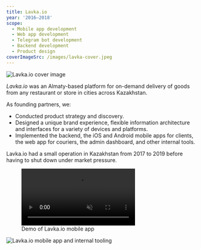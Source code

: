 ```yaml
---
title: Lavka.io
year: '2016–2018'
scope:
  - Mobile app development
  - Web app development
  - Telegram bot development
  - Backend development
  - Product design
coverImageSrc: /images/lavka-cover.jpeg
---
```


![Lavka.io cover image](/images/lavka-cover.jpeg 'title=')

_Lavka.io_ was an Almaty-based platform for on-demand delivery of goods from any restaurant or store in cities across Kazakhstan.

As founding partners, we:

- Conducted product strategy and discovery.
- Designed a unique brand experience, flexible information architecture and interfaces for a variety of devices and platforms.
- Implemented the backend, the iOS and Android mobile apps for clients, the web app for couriers, the admin dashboard, and other internal tools.

Lavka.io had a small operation in Kazakhstan from 2017 to 2019 before having to shut down under market pressure.

<figure>
  <video
    autoPlay
    loop
    muted
    playsInline
    style={{width: '100%', aspectRatio: '2314 / 1732'}}>
    <source src="/videos/lavka-demo.webm" type="video/webm" />
    <source src="/videos/lavka-demo.mp4" type="video/mp4" />
  </video>
  <figcaption>Demo of Lavka.io mobile app</figcaption>
</figure>

![Lavka.io mobile app and internal tooling](/images/lavka-showcase.jpeg)
